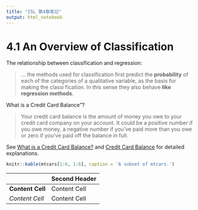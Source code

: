 ```yaml
---
title: "ISL 第4章笔记"
output: html_notebook
---
```


# 4.1 An Overview of Classification

The relationship between classification and regression:

> ... the methods used for classification first predict the **probability** of each of
> the categories of a qualitative variable, as the basis for making the classi fication.
> In this sense they also behave **like regression methods**.

What is a Credit Card Balance"?

> Your credit card balance is the amount of money you owe to your credit card company on your account.
> It could be a positive number if you owe money,
> a negative number if you’ve paid more than you owe or zero if you’ve paid off the balance in full.

See [What is a Credit Card Balance?](https://www.discover.com/credit-cards/resources/what-is-a-credit-card-balance) and [Credit Card Balance](https://www.investopedia.com/terms/c/credit-card-balance.asp) for detailed explanations.

```r
knitr::kable(mtcars[1:6, 1:6], caption = 'A subset of mtcars.')
```

| | Second Header |
| ------------- | ------------- |
| **Content Cell**  | Content Cell  |
| *Content Cell*  | Content Cell  |
